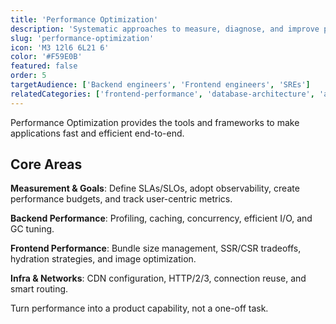 ```yaml
---
title: 'Performance Optimization'
description: 'Systematic approaches to measure, diagnose, and improve performance across backend, frontend, and infrastructure.'
slug: 'performance-optimization'
icon: 'M3 12l6 6L21 6'
color: '#F59E0B'
featured: false
order: 5
targetAudience: ['Backend engineers', 'Frontend engineers', 'SREs']
relatedCategories: ['frontend-performance', 'database-architecture', 'api-development']
---
```


Performance Optimization provides the tools and frameworks to make applications fast and efficient end-to-end.

## Core Areas

**Measurement & Goals**: Define SLAs/SLOs, adopt observability, create performance budgets, and track user-centric metrics.

**Backend Performance**: Profiling, caching, concurrency, efficient I/O, and GC tuning.

**Frontend Performance**: Bundle size management, SSR/CSR tradeoffs, hydration strategies, and image optimization.

**Infra & Networks**: CDN configuration, HTTP/2/3, connection reuse, and smart routing.

Turn performance into a product capability, not a one-off task.
